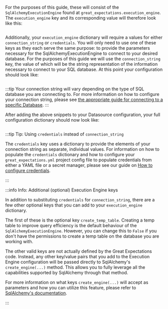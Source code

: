
<PartAddTheBackendExecutionEngineToYourDatasourceConfiguration backend="SQL" />

For the purposes of this guide, these will consist of the `SqlAlchemyExecutionEngine` found at `great_expectations.execution_engine`.  The `execution_engine` key and its corresponding value will therefore look like this:

```python name="sql datasource define execution_engine class_name and module_name"
```

Additionally, your `execution_engine` dictionary will require a values for either `connection_string` or `credentials`.  You will only need to use one of these keys as they each serve the same purpose: to provide the parameters necessary for the SqlAlchemyExecutionEngine to connect to your desired database.  For the purposes of this guide we will use the `connection_string` key, the value of which will be the string representation of the information necessary to connect to your SQL database.  At this point your configuration should look like:

```python name="sql datasource define CONNECTION_STRING"
```

:::tip
Your connection string will vary depending on the type of SQL database you are connecting to.  For more information on how to configure your connection string, please see [the appropriate guide for connecting to a specific Database](../#database).
:::

After adding the above snippets to your Datasource configuration, your full configuration dictionary should now look like:

```python name="sql datasource configuration post execution engine defined"
```

:::tip Tip: Using `credentials` instead of `connection_string`

The `credentials` key uses a dictionary to provide the elements of your connection string as separate, individual values.  For information on how to populate the `credentials` dictionary and how to configure your `great_expectations.yml` project config file to populate credentials from either a YAML file or a secret manager, please see our guide on [How to configure credentials](../../setup/configuring_data_contexts/how_to_configure_credentials).

:::

:::info Info: Additional (optional) Execution Engine keys

In addition to substituting `credentials` for `connection_string`, there are a few other optional keys that you can add to your `execution_engine` dictionary.

The first of these is the optional key `create_temp_table`.  Creating a temp table to improve query efficiency is the default behaviour of the `SqlAlchemyExecutionEngine`.  However, you can change this to `False` if you don't have the permissions to create a temp table on the database you are working with.

The other valid keys are not actually defined by the Great Expectations code.  Instead, any other key/value pairs that you add to the Execution Engine configuration will be passed directly to SqlAlchemy's `create_engine(...)` method.  This allows you to fully leverage all the capabilities supported by SqlAlchemy through that method.

For more information on what keys `create_engine(...)` will accept as parameters and how you can utilize this feature, please refer to [SqlAlchemy's documentation](https://docs.sqlalchemy.org/).

:::